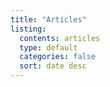 ```yaml
---
title: "Articles"
listing:
  contents: articles
  type: default
  categories: false
  sort: date desc
---
```

